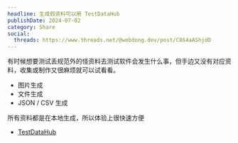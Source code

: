 ```yaml
---
headline: 生成假资料可以用 TestDataHub
publishDate: 2024-07-02
category: Share
social:
  threads: https://www.threads.net/@webdong.dev/post/C864aAShjdO
---
```


有时候想要测试丢规范外的怪资料去测试软件会发生什么事，但手边又没有对应资料，收集或制作又很麻烦就可以试看看。

- 图片生成
- 文件生成
- JSON / CSV 生成

所有资料都是在本地生成，所以体验上很快速方便

- [TestDataHub](https://testdatahub.com/)

